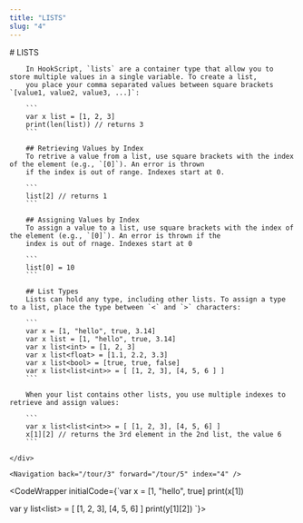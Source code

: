 ```yaml
---
title: "LISTS"
slug: "4"
---
```



<InstructionsWrapper>
	<div className="instructions-main">
		# LISTS

		In HookScript, `lists` are a container type that allow you to store multiple values in a single variable. To create a list,
		you place your comma separated values between square brackets `[value1, value2, value3, ...]`:

		```
		var x list = [1, 2, 3]
		print(len(list)) // returns 3
		```

		## Retrieving Values by Index
		To retrive a value from a list, use square brackets with the index of the element (e.g., `[0]`). An error is thrown
		if the index is out of range. Indexes start at 0.

		```
		list[2] // returns 1
		```
		
		## Assigning Values by Index
		To assign a value to a list, use square brackets with the index of the element (e.g., `[0]`). An error is thrown if the
		index is out of rnage. Indexes start at 0

		```
		list[0] = 10
		```
	
		## List Types
		Lists can hold any type, including other lists. To assign a type to a list, place the type between `<` and `>` characters:
		
		```
		var x = [1, "hello", true, 3.14]
		var x list = [1, "hello", true, 3.14]
		var x list<int> = [1, 2, 3]
		var x list<float> = [1.1, 2.2, 3.3]
		var x list<bool> = [true, true, false]
		var x list<list<int>> = [ [1, 2, 3], [4, 5, 6 ] ]
		```

		When your list contains other lists, you use multiple indexes to retrieve and assign values:

		```
		var x list<list<int>> = [ [1, 2, 3], [4, 5, 6] ]
		x[1][2] // returns the 3rd element in the 2nd list, the value 6
		```

	</div>

	<Navigation back="/tour/3" forward="/tour/5" index="4" />

</InstructionsWrapper>

<CodeWrapper initialCode={`var x = [1, "hello", true]
print(x[1])

var y list<list<int>> = [ [1, 2, 3], [4, 5, 6] ]
print(y[1][2])
`}>
</CodeWrapper>